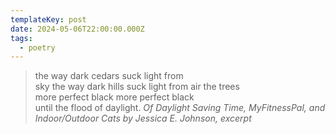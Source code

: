 ```yaml
---
templateKey: post
date: 2024-05-06T22:00:00.000Z
tags:
  - poetry
---
```

> the way dark cedars suck light from<br/>
> sky the way dark hills suck light from air the trees<br/>
> more perfect black more perfect black<br/>
> until the flood of daylight.
> <cite><i>Of Daylight Saving Time, MyFitnessPal, and Indoor/Outdoor Cats</i> by Jessica E. Johnson, excerpt</cite>
